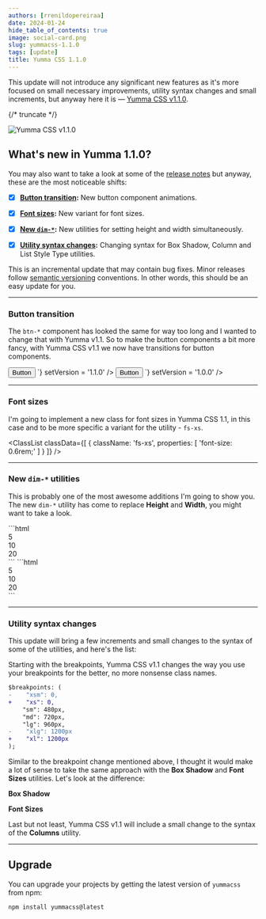 ```yaml
---
authors: [rrenildopereiraa]
date: 2024-01-24
hide_table_of_contents: true
image: social-card.png
slug: yummacss-1.1.0
tags: [update]
title: Yumma CSS 1.1.0
---
```




This update will not introduce any significant new features as it's more focused on small necessary improvements, utility syntax changes and small increments, but anyway here it is — [Yumma CSS v1.1.0](https://github.com/yumma-lib/yumma-css/releases/tag/v1.1.0).

{/* truncate */}

![Yumma CSS v1.1.0](banner.png)

## What's new in Yumma 1.1.0?

You may also want to take a look at some of the [release notes](https://github.com/yumma-lib/yumma-css/releases/tag/v1.1.0) but anyway, these are the most noticeable shifts:

- [x] **[Button transition](#button-transition):** New button component animations.

- [x] **[Font sizes](#font-sizes):** New variant for font sizes.

- [x] **[New `dim-*`](#new-dim--utilities):** New utilities for setting height and width simultaneously.

- [x] **[Utility syntax changes](#utility-syntax-changes):** Changing syntax for Box Shadow, Column and List Style Type utilities.

This is an incremental update that may contain bug fixes. Minor releases follow [semantic versioning](https://docs.npmjs.com/about-semantic-versioning) conventions. In other words, this should be an easy update for you.

---

### Button transition

The `btn-*` component has looked the same for way too long and I wanted to change that with Yumma v1.1. So to make the button components a bit more fancy, with Yumma CSS v1.1 we now have transitions for button components.

<Tabs>
  <TabItem value="now" label="Now">
    <ClassPreview
      codeData={`<div class="ins mt-6">
        <button class="btn-pink t-white">Button</button>
      </div>`}
      setVersion = '1.1.0'
    />
  </TabItem>
  <TabItem value="then" label="Then">
    <ClassPreview
      codeData={`<div class="ins mt-6">
        <button class="btn-pink t-white">Button</button>
      </div>`}
      setVersion = '1.0.0'
    />
  </TabItem>
</Tabs>

---

### Font sizes

I'm going to implement a new class for font sizes in Yumma CSS 1.1, in this case and to be more specific a variant for the utility - `fs-xs`.

<ClassList
  classData={[
    {
      className: 'fs-xs',
      properties: [
        'font-size: 0.6rem;'
      ]
    }
  ]}
/>

---

### New `dim-*` utilities

This is probably one of the most awesome additions I'm going to show you. The new `dim-*` utility has come to replace **Height** and **Width**, you might want to take a look.

<Tabs>
  <TabItem value="now" label="Now">
    ```html
      <div class="dim-5 ...">5</div>
      <div class="dim-10 ...">10</div>
      <div class="dim-20 ...">20</div>
    ```
  </TabItem>
  <TabItem value="then" label="Then">
    ```html
      <div class="h-5 w-5 w-5 ...">5</div>
      <div class="h-10 h-10 w-10 ...">10</div>
      <div class="h-20 h-20 w-20 ...">20</div>
    ```
  </TabItem>
</Tabs>

---

### Utility syntax changes

This update will bring a few increments and small changes to the syntax of some of the utilities, and here's the list:

Starting with the breakpoints, Yumma CSS v1.1 changes the way you use your breakpoints for the better, no more nonsense class names.

```diff
$breakpoints: (
-    "xsm": 0,
+    "xs": 0,
    "sm": 480px,
    "md": 720px,
    "lg": 960px,
-    "xlg": 1200px
+    "xl": 1200px
);
```

Similar to the breakpoint change mentioned above, I thought it would make a lot of sense to take the same approach with the **Box Shadow** and **Font Sizes** utilities. Let's look at the difference:

**Box Shadow**

<Tabs>
  <TabItem value="now" label="Now">
    <ClassList
      classData={[
        {
          className: 'bs-xs',
          properties: [
            'box-shadow: 1px 3px 5px -3px rgba(0,0,0,0.1);'
          ]
        },
        {
          className: 'bs-xl',
          properties: [
            'box-shadow: 1px 3px 5px 2px rgba(0,0,0,0.1);'
          ]
        },
      ]}
    />
  </TabItem>
  <TabItem value="then" label="Then">
    <ClassList
      classData={[
        {
          className: 'bs-xsm',
          properties: [
            'box-shadow: 1px 3px 5px -3px rgba(0,0,0,0.1);'
          ]
        },
        {
          className: 'bs-xlg',
          properties: [
            'box-shadow: 1px 3px 5px 2px rgba(0,0,0,0.1);'
          ]
        },
      ]}
    />
  </TabItem>
</Tabs>

**Font Sizes**

<Tabs>
  <TabItem value="now" label="Now">
    <ClassList
      classData={[
        {
          className: 'fs-xl',
          properties: [
            'font-size: 3rem;'
          ]
        }
      ]}
    />
  </TabItem>
  <TabItem value="then" label="Then">
    <ClassList
      classData={[
        {
          className: 'fs-xlg',
          properties: [
            'font-size: 3rem;'
          ]
        }
      ]}
    />
  </TabItem>
</Tabs>

Last but not least, Yumma CSS v1.1 will include a small change to the syntax of the **Columns** utility.

<Tabs>
  <TabItem value="now" label="Now">
    <ClassList
      classData={[
        {
          className: 'cols-*',
          properties: [
            'columns: *;'
          ]
        }
      ]}
    />
  </TabItem>
  <TabItem value="then" label="Then">
    <ClassList
      classData={[
        {
          className: 'col-*',
          properties: [
            'columns: *;'
          ]
        }
      ]}
    />
  </TabItem>
</Tabs>

---

## Upgrade

You can upgrade your projects by getting the latest version of `yummacss` from npm:

```bash
npm install yummacss@latest
```